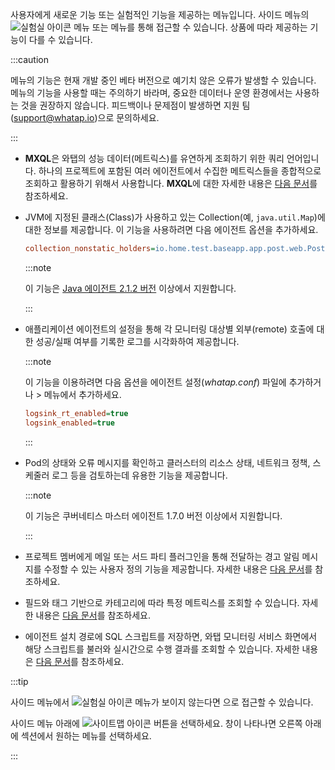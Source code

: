 사용자에게 새로운 기능 또는 실험적인 기능을 제공하는 메뉴입니다. 사이드 메뉴의 ![실험실 아이콘](/img/ic-laboratory.svg) <Cmdname sid="side_lab" className="uitext" /> 메뉴 또는 <Cmdname sid="sitemap" className="uitext" /> 메뉴를 통해 접근할 수 있습니다. 상품에 따라 제공하는 기능이 다를 수 있습니다.

:::caution

<Cmdname sid="side_lab" className="uitext" /> 메뉴의 기능은 현재 개발 중인 베타 버전으로 예기치 않은 오류가 발생할 수 있습니다. <Cmdname sid="side_lab" className="uitext" /> 메뉴의 기능을 사용할 때는 주의하기 바라며, 중요한 데이터나 운영 환경에서는 사용하는 것을 권장하지 않습니다. 피드백이나 문제점이 발생하면 지원 팀([support@whatap.io](mailto:support@whatap.io))으로 문의하세요.

:::

<Xclude product="npm">

* <Cmdname sid="side_tagFlex" className="uitext" />

  **MXQL**은 와탭의 성능 데이터(메트릭스)를 유연하게 조회하기 위한 쿼리 언어입니다. 하나의 프로젝트에 포함된 여러 에이전트에서 수집한 메트릭스들을 종합적으로 조회하고 활용하기 위해서 사용합니다. **MXQL**에 대한 자세한 내용은 [다음 문서](../mxql/mxql-overview)를 참조하세요.

</Xclude>

<InDoc product="java">

* <Cmdname sid="side_collectionMap" className="uitext" />

  JVM에 지정된 클래스(Class)가 사용하고 있는 Collection(예, `java.util.Map`)에 대한 정보를 제공합니다. 이 기능을 사용하려면 다음 에이전트 옵션을 추가하세요.

  ```ini title="whatap.conf"
  collection_nonstatic_holders=io.home.test.baseapp.app.post.web.PostResource
  ```

  :::note

  이 기능은 [Java 에이전트 2.1.2 버전](../release-notes/java/java-2_1_2#collectionmonitor) 이상에서 지원합니다.

  :::

</InDoc>

<InDoc product="java">

* <Cmdname sid="side_remoteAccessStatus" className="uitext" />

  애플리케이션 에이전트의 설정을 통해 각 모니터링 대상별 외부(remote) 호출에 대한 성공/실패 여부를 기록한 로그를 시각화하여 제공합니다.

  :::note

  이 기능을 이용하려면 다음 옵션을 에이전트 설정(*whatap.conf*) 파일에 추가하거나 <Cmdname sid="side_management" className="uitext" /> &gt; <Cmdname sid="side_agentSetting" className="uitext" /> 메뉴에서 추가하세요.

  ```ini title="whatap.conf"
  logsink_rt_enabled=true
  logsink_enabled=true
  ```

  :::

</InDoc>

<InDoc product="kubernetes">

* <Cmdname sid="side_pendingPod" className="uitext" />

  Pod의 상태와 오류 메시지를 확인하고 클러스터의 리소스 상태, 네트워크 정책, 스케줄러 로그 등을 검토하는데 유용한 기능을 제공합니다.

  :::note

  이 기능은 쿠버네티스 마스터 에이전트 1.7.0 버전 이상에서 지원합니다.

  :::

</InDoc>

<InDoc product="java,php,python,golang,dotnet,nodejs,server,kubernetes">

* <Cmdname sid="side_alertTemplate" className="uitext" />

  프로젝트 멤버에게 메일 또는 서드 파티 플러그인을 통해 전달하는 경고 알림 메시지를 수정할 수 있는 사용자 정의 기능을 제공합니다. 자세한 내용은 [다음 문서](set-notification-message)를 참조하세요.

</InDoc>

<InDoc product="browser,npm">

* <Cmdname sid="side_metricsSearch" className="uitext" />

  필드와 태그 기반으로 카테고리에 따라 특정 메트릭스를 조회할 수 있습니다. 자세한 내용은 [다음 문서](metrics-search)를 참조하세요.

</InDoc>

<InDoc product="postgresql,oracle,oracle-v1,oracle-pro,mysql,mssql,cubrid,cubrid-v1,tibero,altibase,altibase-v1,mongodb,redis">

* <Cmdname sid="side_dbScriptManager" className="uitext" />

  에이전트 설치 경로에 SQL 스크립트를 저장하면, 와탭 모니터링 서비스 화면에서 해당 스크립트를 불러와 실시간으로 수행 결과를 조회할 수 있습니다. 자세한 내용은 [다음 문서](../reference/script-manager)를 참조하세요.

</InDoc>


:::tip

사이드 메뉴에서 ![실험실 아이콘](/img/ic-laboratory.svg) <Cmdname sid="side_lab" className="uitext" /> 메뉴가 보이지 않는다면 <Cmdname sid="sitemap" className="uitext" />으로 접근할 수 있습니다.

<ImgLang img="main-ui-sitemap.png" desc="사이트맵" />

사이드 메뉴 아래에 ![사이트맵 아이콘](/img/ic-sitemap.svg) 버튼을 선택하세요. <Cmdname sid="sitemap" className="uitext" /> 창이 나타나면 오른쪽 아래에 <Cmdname sid="side_lab" className="uitext" /> 섹션에서 원하는 메뉴를 선택하세요.

:::
